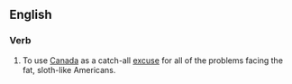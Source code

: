 {{rfv}}
==English==
===Verb===
#{{idiomatic}} To use [[Canada]] as a catch-all [[excuse]] for all of the problems facing the fat, sloth-like Americans.
